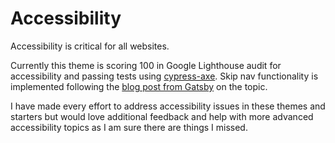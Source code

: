 <SEO
  title="Accessibility"
  description="Accessibility information for Gatsby Theme Catalyst. Provides a review of accessibility work done on the theme and starters. Gatsby Theme Catalyst is an opinionated set of integrated themes and starters to accelerate your next Gatsby project."
/>

# Accessibility

Accessibility is critical for all websites.

Currently this theme is scoring 100 in Google Lighthouse audit for accessibility and passing tests using [cypress-axe](https://www.npmjs.com/package/cypress-axe). Skip nav functionality is implemented following the [blog post from Gatsby](https://www.gatsbyjs.com/blog/2020-02-10-accessible-client-side-routing-improvements/) on the topic.

I have made every effort to address accessibility issues in these themes and starters but would love additional feedback and help with more advanced accessibility topics as I am sure there are things I missed.
